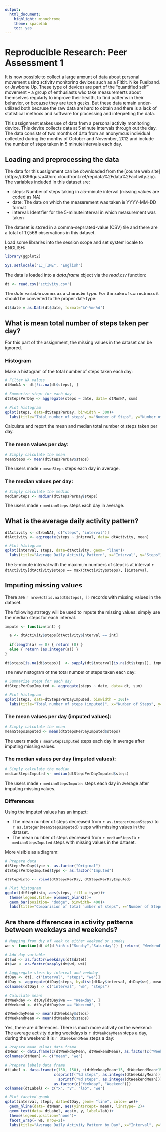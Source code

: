 ---
output:
  html_document:
    highlight: monochrome
    theme: spacelab
    toc: yes
---

# Reproducible Research: Peer Assessment 1

It is now possible to collect a large amount of data about personal movement using activity monitoring devices such as a Fitbit, Nike Fuelband, or Jawbone Up. These type of devices are part of the “quantified self” movement – a group of enthusiasts who take measurements about themselves regularly to improve their health, to find patterns in their behavior, or because they are tech geeks. But these data remain under-utilized both because the raw data are hard to obtain and there is a lack of statistical methods and software for processing and interpreting the data.

This assignment makes use of data from a personal activity monitoring device. This device collects data at 5 minute intervals through out the day. The data consists of two months of data from an anonymous individual collected during the months of October and November, 2012 and include the number of steps taken in 5 minute intervals each day.


## Loading and preprocessing the data

The data for this assignment can be downloaded from the [course web site]
(https://d396qusza40orc.cloudfront.net/repdata%2Fdata%2Factivity.zip). 
The variables included in this dataset are:

* steps: Number of steps taking in a 5-minute interval (missing values are coded as NA)
* date: The date on which the measurement was taken in YYYY-MM-DD format
* interval: Identifier for the 5-minute interval in which measurement was taken

The dataset is stored in a comma-separated-value (CSV) file and there are a total
of 17,568 observations in this dataset. 

Load some libraries into the session scope and set system locale to ENGLISH:

```{r ,echo=TRUE}
library(ggplot2)

Sys.setlocale("LC_TIME", "English")
```

The data is loaded into a *data.frame* object via the *read.csv* function:
```{r, echo=TRUE}
dt <- read.csv('activity.csv')
```

The *date* variable comes as a character type. For the sake of correctness it
should be converted to the proper date type:

```{r "Prepare data", echo=TRUE}
dt$date = as.Date(dt$date, format="%Y-%m-%d")
```

## What is mean total number of steps taken per day?

For this part of the assignment, the missing values in the dataset can be ignored.

### Histogram

Make a histogram of the total number of steps taken each day:

```{r, echo=TRUE}
# Filter NA values
dtNonNA <- dt[!is.na(dt$steps), ]

# Summarize steps for each day
dtStepsPerDay <- aggregate(steps ~ date, data= dtNonNA, sum)

# Plot histogram
qplot(steps, data=dtStepsPerDay, binwidth = 300)+
  labs(title="Total number of steps", x="Number of Steps", y="Number of Days")
```

Calculate and report the mean and median total number of steps taken per day.

### The mean values per day: 

```{r, echo=TRUE}
# Simply calculate the mean 
meanSteps <- mean(dtStepsPerDay$steps)
```

The users made `r meanSteps` steps each day in average.


### The median values per day: 

```{r, echo=TRUE}
# Simply calculate the median 
medianSteps <- median(dtStepsPerDay$steps)
```


The users made `r medianSteps` steps each day in average.


## What is the average daily activity pattern?

```{r, echo=TRUE}
dtActivity <- dtNonNA[, c("steps", "interval")]
dtActivity <- aggregate(steps ~ interval, data= dtActivity, mean)

# Plot histogram
qplot(interval, steps, data=dtActivity, geom= "line")+
  labs(title="Average Daily Activity Pattern", x="Interval", y="Steps")
```

The 5-minute interval with the maximum numbers of steps is at interval `r dtActivity[dtActivity$steps == max(dtActivity$steps), ]$interval`.


## Imputing missing values


There are `r nrow(dt[is.na(dt$steps), ])` records with missing values in the dataset.

The following strategy will be used to impute the missing values: simply use the
median steps for each interval.

```{r, echo=TRUE}
impute <- function(int) {
  
  a <- dtActivity$steps[dtActivity$interval == int]
  
  if(length(a) == 0) { return (0) }
  else { return (as.integer(a)) }
}

dt$steps[is.na(dt$steps)]  <- sapply(dt$interval[is.na(dt$steps)], impute) 
```

The new histogram of the total number of steps taken each day:

```{r, echo=TRUE}
# Summarize steps for each day
dtStepsPerDayImputed <- aggregate(steps ~ date, data= dt, sum)

# Plot histogram
qplot(steps, data=dtStepsPerDayImputed, binwidth = 300)+
  labs(title="Total number of steps (imputed)", x="Number of Steps", y="Number of Days")

```

### The mean values per day (imputed values): 

```{r, echo=TRUE}
# Simply calculate the mean 
meanStepsImputed <- mean(dtStepsPerDayImputed$steps)
```

The users made `r meanStepsImputed` steps each day in average after imputing missing values.

### The median values per day (imputed values): 

```{r, echo=TRUE}
# Simply calculate the median 
medianStepsImputed <- median(dtStepsPerDayImputed$steps)
```


The users made `r medianStepsImputed` steps each day in average after imputing missing values.




### Differences

Using the imputed values has an impact: 

* The mean number of steps decreased from
`r as.integer(meanSteps)` to `r as.integer(meanStepsImputed)` steps with missing values in the dataset. 
* The mean number of steps decreased from
`r medianSteps` to `r medianStepsImputed` steps with missing values in the dataset. 

More visible as a diagram:

```{r, echo=TRUE}
# Prepare data
dtStepsPerDay$type <- as.factor("Original")
dtStepsPerDayImputed$type <- as.factor("Imputed")

dtStepHisto <- rbind(dtStepsPerDay, dtStepsPerDayImputed)

# Plot histogram
ggplot(dtStepHisto, aes(steps, fill = type))+
  theme(legend.title= element_blank())+
  geom_bar(position= "dodge", binwidth= 400)+
  labs(title="Comparision of total number of steps", x="Number of Steps", y="Number of Days")

```


## Are there differences in activity patterns between weekdays and weekends?

```{r, echo=TRUE}
# Mapping from day of week to either weekend or sunday
we <- function(d) if(d %in% c("Sunday","Saturday")) { return( "Weekend") } else {return ("Weekday")}

# Add day variable
dt$wd <- as.factor(weekdays(dt$date)) 
dt$we <- as.factor(sapply(dt$wd, we))

# Agggregate steps by interval and weekday
dtDay <- dt[, c("interval", "steps", "we")]
dtDay <- aggregate(dtDay$steps, by=list(dtDay$interval, dtDay$we), mean)
colnames(dtDay) <- c("interval", "we", "steps")

# Caluclate means
dtWeekday <- dtDay[dtDay$we == "Weekday", ]
dtWeekend <- dtDay[dtDay$we == "Weekend", ]

dtWeekdayMean <- mean(dtWeekday$steps)
dtWeekendMean <- mean(dtWeekend$steps)
```

Yes, there are differences. There is much more activity on the weekend: The average
activity during weekdays is `r dtWeekdayMean` steps a day, during the weekend
it is `r dtWeekendMean` steps a day:

```{r , echo=TRUE}
# Prepare mean values data frame
dtMean <- data.frame(c(dtWeekdayMean, dtWeekendMean), as.factor(c("Weekday", "Weekend")))
colnames(dtMean) <- c("mean", "we")

# Prepare labels data frame
dtLabel <- data.frame(c(150, 150), c(dtWeekdayMean+15, dtWeekendMean+15), 
                      c(sprintf("%d steps", as.integer(dtWeekdayMean)), 
                        sprintf("%d steps", as.integer(dtWeekendMean))), 
                      as.factor(c("Weekday", "Weekend")))
colnames(dtLabel) <- c("x", "y", "lab", "we")

# Plot faceted graph
qplot(interval, steps, data=dtDay, geom= "line", color= we)+
  geom_hline(data= dtMean, aes(yintercept= mean), linetype= 2)+
  geom_text(data= dtLabel, aes(x, y, label=lab))+
  theme(legend.position="none")+
  facet_wrap(~ we, nrow=2)+
  labs(title="Average Daily Activity Pattern by Day", x="Interval", y="Steps")
```